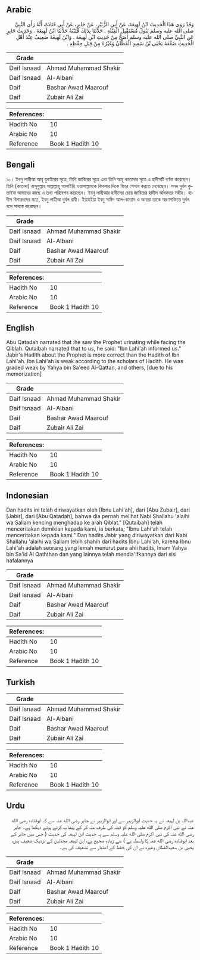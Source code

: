 ## Arabic


<div dir="rtl" lang="ar" style={{fontSize:'larger',backgroundColor:'#f8f9fa',padding:20}}>
وَقَدْ رَوَى هَذَا الْحَدِيثَ ابْنُ لَهِيعَةَ، عَنْ أَبِي الزُّبَيْرِ، عَنْ جَابِرٍ، عَنْ أَبِي قَتَادَةَ، أَنَّهُ رَأَى النَّبِيَّ صلى الله عليه وسلم يَبُولُ مُسْتَقْبِلَ الْقِبْلَةِ ‏.‏ حَدَّثَنَا بِذَلِكَ قُتَيْبَةُ حَدَّثَنَا ابْنُ لَهِيعَةَ ‏.‏ وَحَدِيثُ جَابِرٍ عَنِ النَّبِيِّ صلى الله عليه وسلم أَصَحُّ مِنْ حَدِيثِ ابْنِ لَهِيعَةَ ‏.‏ وَابْنُ لَهِيعَةَ ضَعِيفٌ عِنْدَ أَهْلِ الْحَدِيثِ ضَعَّفَهُ يَحْيَى بْنُ سَعِيدٍ الْقَطَّانُ وَغَيْرُهُ مِنْ قِبَلِ حِفْظِهِ ‏.‏
</div>
<div style={{backgroundColor:'#f8f9fa',padding:20, marginBottom: 10}}><table> <thead> <tr> <th>Grade</th> <th></th> </tr> </thead> <tbody> <tr><td>Daif Isnaad</td><td>Ahmad Muhammad Shakir</td></tr><tr><td>Daif Isnaad</td><td>Al-Albani</td></tr><tr><td>Daif</td><td>Bashar Awad Maarouf</td></tr><tr><td>Daif</td><td>Zubair Ali Zai</td></tr></tbody></table><table> <thead> <tr> <th>References:</th> <th></th> </tr> </thead> <tbody><tr><td>Hadith No</td><td>10</td></tr><tr><td>Arabic No</td><td>10</td></tr><tr><td>Reference</td><td>Book 1 Hadith 10</td></tr></tbody></table></div>

## Bengali


<div dir="ltr" lang="bn" style={{fontSize:'larger',backgroundColor:'#f8f9fa',padding:20}}>
১০। ইবনু লাহীআ আবূ যুবাইরের সূত্রে, তিনি জাবিরের সূত্রে এবং তিনি আবূ কাতাদার সূত্রে এ হাদীসটি বর্ণনা করেছেন। তিনি (কাতাদা) রাসূলুল্লাহ সাল্লাল্লাহু আলাইহি ওয়াসাল্লামকে কিবলার দিকে ফিরে পেশাব করতে দেখেছেন। সনদ দুর্বল কুতাইবা আমাদের কাছে এ তথ্য পরিবেশন করেছেন। ইবনু লাহীআর হাদীসের চেয়ে জাবিয়ের হাদীস অধিকতর সহীহ। হাদীস বিশারদদের মতে, ইবনু লাহীআ দুর্বল রাবী। ইয়াহইয়া ইবনু সাঈদ আল-কাত্তান ও অন্যরা তাকে স্মরণশক্তিতে দুর্বল বলে সাব্যস্ত করেছেন।
</div>
<div style={{backgroundColor:'#f8f9fa',padding:20, marginBottom: 10}}><table> <thead> <tr> <th>Grade</th> <th></th> </tr> </thead> <tbody> <tr><td>Daif Isnaad</td><td>Ahmad Muhammad Shakir</td></tr><tr><td>Daif Isnaad</td><td>Al-Albani</td></tr><tr><td>Daif</td><td>Bashar Awad Maarouf</td></tr><tr><td>Daif</td><td>Zubair Ali Zai</td></tr></tbody></table><table> <thead> <tr> <th>References:</th> <th></th> </tr> </thead> <tbody><tr><td>Hadith No</td><td>10</td></tr><tr><td>Arabic No</td><td>10</td></tr><tr><td>Reference</td><td>Book 1 Hadith 10</td></tr></tbody></table></div>

## English


<div dir="ltr" lang="en" style={{fontSize:'larger',backgroundColor:'#f8f9fa',padding:20}}>
Abu Qatadah narrated that :he saw the Prophet urinating while facing the Qiblah. Qutaibah narrated that to us, he said: "Ibn Lahi'ah informed us." Jabir's Hadlth about the Prophet is more correct than the Hadith of Ibn Lahi'ah. Ibn Lahi'ah is weak according to the scholars of Hadith. He was graded weak by Yahya bin Sa'eed Al-Qattan, and others, [due to his memorization]
</div>
<div style={{backgroundColor:'#f8f9fa',padding:20, marginBottom: 10}}><table> <thead> <tr> <th>Grade</th> <th></th> </tr> </thead> <tbody> <tr><td>Daif Isnaad</td><td>Ahmad Muhammad Shakir</td></tr><tr><td>Daif Isnaad</td><td>Al-Albani</td></tr><tr><td>Daif</td><td>Bashar Awad Maarouf</td></tr><tr><td>Daif</td><td>Zubair Ali Zai</td></tr></tbody></table><table> <thead> <tr> <th>References:</th> <th></th> </tr> </thead> <tbody><tr><td>Hadith No</td><td>10</td></tr><tr><td>Arabic No</td><td>10</td></tr><tr><td>Reference</td><td>Book 1 Hadith 10</td></tr></tbody></table></div>

## Indonesian


<div dir="ltr" lang="id" style={{fontSize:'larger',backgroundColor:'#f8f9fa',padding:20}}>
Dan hadits ini telah diriwayatkan oleh [Ibnu Lahi'ah], dari [Abu Zubair], dari [Jabir], dari [Abu Qatadah], bahwa dia pernah melihat Nabi Shallahu 'alaihi wa Sallam kencing menghadap ke arah Qiblat." [Qutaibah] telah menceritakan demikian kepada kami, ia berkata; "Ibnu Lahi'ah telah menceritakan kepada kami." Dan hadits Jabir yang diriwayatkan dari Nabi Shallahu 'alaihi wa Sallam lebih shahih dari hadits Ibnu Lahi'ah, karena Ibnu Lahi'ah adalah seorang yang lemah menurut para ahli hadits, Imam Yahya bin Sa'id Al Qaththan dan yang lainnya telah mendla'ifkannya dari sisi hafalannya
</div>
<div style={{backgroundColor:'#f8f9fa',padding:20, marginBottom: 10}}><table> <thead> <tr> <th>Grade</th> <th></th> </tr> </thead> <tbody> <tr><td>Daif Isnaad</td><td>Ahmad Muhammad Shakir</td></tr><tr><td>Daif Isnaad</td><td>Al-Albani</td></tr><tr><td>Daif</td><td>Bashar Awad Maarouf</td></tr><tr><td>Daif</td><td>Zubair Ali Zai</td></tr></tbody></table><table> <thead> <tr> <th>References:</th> <th></th> </tr> </thead> <tbody><tr><td>Hadith No</td><td>10</td></tr><tr><td>Arabic No</td><td>10</td></tr><tr><td>Reference</td><td>Book 1 Hadith 10</td></tr></tbody></table></div>

## Turkish


<div dir="ltr" lang="tr" style={{fontSize:'larger',backgroundColor:'#f8f9fa',padding:20}}>

</div>
<div style={{backgroundColor:'#f8f9fa',padding:20, marginBottom: 10}}><table> <thead> <tr> <th>Grade</th> <th></th> </tr> </thead> <tbody> <tr><td>Daif Isnaad</td><td>Ahmad Muhammad Shakir</td></tr><tr><td>Daif Isnaad</td><td>Al-Albani</td></tr><tr><td>Daif</td><td>Bashar Awad Maarouf</td></tr><tr><td>Daif</td><td>Zubair Ali Zai</td></tr></tbody></table><table> <thead> <tr> <th>References:</th> <th></th> </tr> </thead> <tbody><tr><td>Hadith No</td><td>10</td></tr><tr><td>Arabic No</td><td>10</td></tr><tr><td>Reference</td><td>Book 1 Hadith 10</td></tr></tbody></table></div>

## Urdu


<div dir="rtl" lang="ur" style={{fontSize:'larger',backgroundColor:'#f8f9fa',padding:20}}>
عبداللہ بن لہیعہ نے یہ حدیث ابوالزبیر سے اور ابوالزبیر نے جابر رضی الله عنہ سے کہ ابوقتادہ رضی الله عنہ نے نبی اکرم صلی الله علیہ وسلم کو قبلہ کی طرف منہ کر کے پیشاب کرتے ہوئے دیکھا ہے۔ جابر رضی الله عنہ کی نبی اکرم صلی الله علیہ وسلم سے یہ حدیث ابن لہیعہ کی حدیث ( جس میں جابر کے بعد ابوقتادہ رضی الله عنہ کا واسطہ ہے ) سے زیادہ صحیح ہے، ابن لہیعہ محدّثین کے نزدیک ضعیف ہیں، یحییٰ بن سعیدالقطان وغیرہ نے ان کی حفظ کے اعتبار سے تضعیف کی ہے۔
</div>
<div style={{backgroundColor:'#f8f9fa',padding:20, marginBottom: 10}}><table> <thead> <tr> <th>Grade</th> <th></th> </tr> </thead> <tbody> <tr><td>Daif Isnaad</td><td>Ahmad Muhammad Shakir</td></tr><tr><td>Daif Isnaad</td><td>Al-Albani</td></tr><tr><td>Daif</td><td>Bashar Awad Maarouf</td></tr><tr><td>Daif</td><td>Zubair Ali Zai</td></tr></tbody></table><table> <thead> <tr> <th>References:</th> <th></th> </tr> </thead> <tbody><tr><td>Hadith No</td><td>10</td></tr><tr><td>Arabic No</td><td>10</td></tr><tr><td>Reference</td><td>Book 1 Hadith 10</td></tr></tbody></table></div>